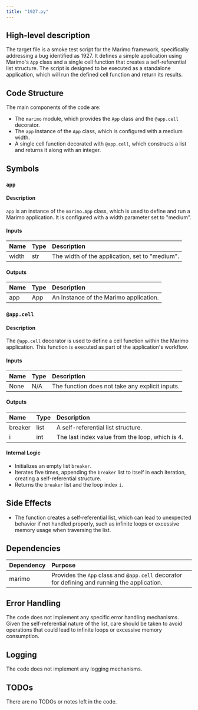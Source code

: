 ```yaml
---
title: "1927.py"
---
```


## High-level description

The target file is a smoke test script for the Marimo framework, specifically addressing a bug identified as 1927. It defines a simple application using Marimo's `App` class and a single cell function that creates a self-referential list structure. The script is designed to be executed as a standalone application, which will run the defined cell function and return its results.

## Code Structure

The main components of the code are:
- The `marimo` module, which provides the `App` class and the `@app.cell` decorator.
- The `app` instance of the `App` class, which is configured with a medium width.
- A single cell function decorated with `@app.cell`, which constructs a list and returns it along with an integer.

## Symbols

### `app`
#### Description
`app` is an instance of the `marimo.App` class, which is used to define and run a Marimo application. It is configured with a width parameter set to "medium".

#### Inputs
| Name | Type | Description |
|:-----|:-----|:------------|
| width | str | The width of the application, set to "medium". |

#### Outputs
| Name | Type | Description |
|:-----|:-----|:------------|
| app | App | An instance of the Marimo application. |

### `@app.cell`
#### Description
The `@app.cell` decorator is used to define a cell function within the Marimo application. This function is executed as part of the application's workflow.

#### Inputs
| Name | Type | Description |
|:-----|:-----|:------------|
| None | N/A | The function does not take any explicit inputs. |

#### Outputs
| Name | Type | Description |
|:-----|:-----|:------------|
| breaker | list | A self-referential list structure. |
| i | int | The last index value from the loop, which is 4. |

#### Internal Logic
- Initializes an empty list `breaker`.
- Iterates five times, appending the `breaker` list to itself in each iteration, creating a self-referential structure.
- Returns the `breaker` list and the loop index `i`.

## Side Effects
- The function creates a self-referential list, which can lead to unexpected behavior if not handled properly, such as infinite loops or excessive memory usage when traversing the list.

## Dependencies

| Dependency | Purpose |
|:-----------|:--------|
| marimo | Provides the `App` class and `@app.cell` decorator for defining and running the application. |

## Error Handling
The code does not implement any specific error handling mechanisms. Given the self-referential nature of the list, care should be taken to avoid operations that could lead to infinite loops or excessive memory consumption.

## Logging
The code does not implement any logging mechanisms.

## TODOs
There are no TODOs or notes left in the code.